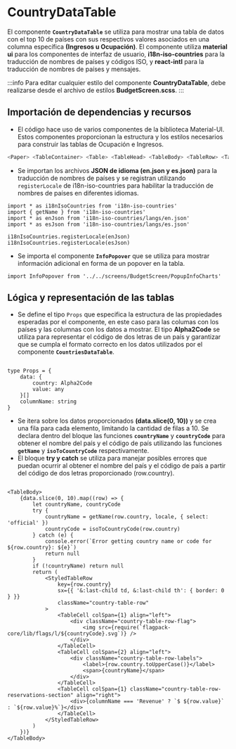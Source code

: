 # CountryDataTable

El componente **`CountryDataTable`** se utiliza para mostrar una tabla de datos con el top 10 de países con sus respectivos valores asociados en una columna específica **(Ingresos u Ocupación)**. El componente utiliza **material ui** para los componentes de interfaz de usuario, **i18n-iso-countries** para la traducción de nombres de países y códigos ISO, y **react-intl** para la traducción de nombres de países y mensajes.

:::info
Para editar cualquier estilo del componente **CountryDataTable**, debe realizarse desde el archivo de estilos **BudgetScreen.scss**.
::: 

## Importación de dependencias y recursos
- El código hace uso de varios componentes de la biblioteca Material-UI. Estos componentes proporcionan la estructura y los estilos necesarios para construir las tablas de Ocupación e Ingresos.

```bash
<Paper> <TableContainer> <Table> <TableHead> <TableBody> <TableRow> <TableCell>
```

- Se importan los archivos **JSON de idioma (en.json y es.json)** para la traducción de nombres de países y se registran utilizando `registerLocale` de i18n-iso-countries para habilitar la traducción de nombres de países en diferentes idiomas.

```tsx title="/components/screens/BudgetScreen/CountryDataTable.tsx" 
import * as i18nIsoCountries from 'i18n-iso-countries'
import { getName } from 'i18n-iso-countries'
import * as enJson from 'i18n-iso-countries/langs/en.json'
import * as esJson from 'i18n-iso-countries/langs/es.json'

i18nIsoCountries.registerLocale(enJson)
i18nIsoCountries.registerLocale(esJson)
```

- Se importa el componente **`InfoPopover`** que se utiliza para mostrar información adicional en forma de un popover en la tabla.

```tsx title="/components/screens/BudgetScreen/CountryDataTable.tsx" 
import InfoPopover from '../../screens/BudgetScreen/PopupInfoCharts'
```

## Lógica y representación de las tablas

- Se define el tipo `Props` que especifica la estructura de las propiedades esperadas por el componente, en este caso para las columas con los países y las columnas con los datos a mostrar.
El tipo **Alpha2Code** se utiliza para representar el código de dos letras de un país y garantizar que se cumpla el formato correcto en los datos utilizados por el componente **`CountriesDataTable`**.


```tsx title="/components/screens/BudgetScreen/CountryDataTable.tsx" 

type Props = {
    data: {
        country: Alpha2Code
        value: any
    }[]
    columnName: string
}

```

- Se itera sobre los datos proporcionados **(data.slice(0, 10))** y se crea una fila para cada elemento, limitando la cantidad de filas a 10.
Se declara dentro del bloque las funciones **`countryName`** y **`countryCode`** para obtener el nombre del país y el código de país utilizando las funciones **`getName`** y **`isoToCountryCode`** respectivamente.
- El bloque **try y catch** se utiliza para manejar posibles errores que puedan ocurrir al obtener el nombre del país y el código de país a partir del código de dos letras proporcionado (row.country).

```tsx title="/components/screens/BudgetScreen/CountryDataTable.tsx" 

<TableBody>
    {data.slice(0, 10).map((row) => {
        let countryName, countryCode
        try {
            countryName = getName(row.country, locale, { select: 'official' })
            countryCode = isoToCountryCode(row.country)
        } catch (e) {
            console.error(`Error getting country name or code for ${row.country}: ${e}`)
            return null
        }
        if (!countryName) return null
        return (
            <StyledTableRow
                key={row.country}
                sx={{ '&:last-child td, &:last-child th': { border: 0 } }}
                className="country-table-row"
            >
                <TableCell colSpan={1} align="left">
                    <div className="country-table-row-flag">
                        <img src={require(`flagpack-core/lib/flags/l/${countryCode}.svg`)} />
                    </div>
                </TableCell>
                <TableCell colSpan={2} align="left">
                    <div className="country-table-row-labels">
                        <label>{row.country.toUpperCase()}</label>
                        <span>{countryName}</span>
                    </div>
                </TableCell>
                <TableCell colSpan={1} className="country-table-row-reservations-section" align="right">
                    <div>{columnName === 'Revenue' ? `$ ${row.value}` : `${row.value}%`}</div>
                </TableCell>
            </StyledTableRow>
        )
    })}
</TableBody>

```











